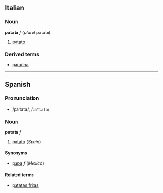 ==Italian==
===Noun===
'''patata''' ''f'' (''plural'' patate)

#[[potato]]

===Derived terms===
*[[patatina]]

----

==Spanish==
===Pronunciation===
*/paˈtata/, /<tt>pa"tata</tt>/

===Noun===
'''patata''' ''f''

#[[potato]] (''Spain'')

====Synonyms====
*[[papa]] ''f'' (''Mexico'')

====Related terms====
*[[patatas fritas]]